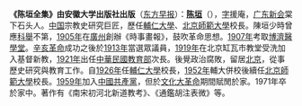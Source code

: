 '''《陈垣全集》由安徽大学出版社出版'''（[http://www.dfdaily.com/html/150/2010/11/24/540266.shtml 东方早报]）：'''[[陈垣]]'''（{{bd|1880年|11月12日|1971年|6月21日}}），[[表字|字]]援庵，[[广东]][[新会]]棠下石头人。[[中国]]宗教史研究巨匠，歷任[[輔仁大學]]、[[北京師範大學]]校長。陳垣少時曾應[[科舉]]不第，[[1905年]]在[[廣州]]創辦《時事畫報》，鼓吹革命思想。[[1907年]]考取[[博濟醫學堂]]。[[辛亥革命]]成功之後於[[1913年]]當選眾議員，[[1919年]]在北京缸瓦市教堂受洗加入基督新教，[[1921年]]出任[[中華民國教育部]]次長。後覺政治腐敗，留居[[北京]]，從事歷史研究與教育工作。自[[1926年]]任[[輔仁大學]]校長，[[1952年]]輔大併校後續任[[北京師範大學]]校長。[[1959年]]加入[[中國共產黨]]，但於[[文化大革命]]期間賦閒於家。1971年卒於家中。著作有《南宋初河北新道教考》、《通鑑胡注表微》等。